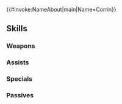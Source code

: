 {{#invoke:NameAbout|main|Name=Corrin}}{{HeroPage Tabs}}
{{Hero Infobox
|Name=Corrin
|Title=Child of Dawn
|WeaponType=Green Breath
|MoveType=Infantry
|Person=Corrin M
|Origin=Fire Emblem Fates
|Gender=Male
|LegendaryEffect=Fire
|BoostHP=3
|BoostSpd=3
|Duel=205
|actorEN=Cam Clarke
|actorJP=島﨑信長
|artist=п猫Ｒ
|additionDate=May 31, 2024
|releaseDate=May 31, 2024
|cv1=11
|cv2=100100
|TagID=伝承カムイ男
|InternalID=1101
|Properties=legendary
|description=A Hoshidan prince raised in Nohr. Guided by destiny, he fought against Garon, the king of Nohr, alongside his companions. Appears in Fire Emblem Fates.
}}
{{Stats Page
|Lv1HP=18|Lv1ATK=7|Lv1SPD=7|Lv1DEF=5|Lv1RES=11
|GRHP=50|GRATK=75|GRSPD=90|GRDEF=50|GRRES=80
}}
==Skills==
===Weapons===
{{Weapons Table
|weapon1=Fire Breath
|weapon1Default=1
|weapon1Unlock=1
|weapon2=Fire Breath+
|weapon2Default=2
|weapon2Unlock=2
|weapon3=Flametongue
|weapon3Default=4
|weapon3Unlock=3
|weapon4=Hoshido's Breath
|weapon4Default=5
|weapon4Unlock=5
}}
===Assists===
{{Assists Table}}
===Specials===
{{Specials Table
|special1=Dragon Gaze
|special1Default=4
|special1Unlock=3
|special2=Dragon Fang
|special2Unlock=4
|special3=Dragon Fang Shot
|special3Unlock=5
}}
===Passives===
{{Passives Table
|passiveA1=Spd/Res Finish 1
|passiveA2=Spd/Res Finish 2
|passiveA3=Spd/Res Finish 3
|passiveA4=Spd/Res Finish 4
|passiveA1Unlock=2
|passiveA2Unlock=3
|passiveA3Unlock=4
|passiveA4Unlock=5
|passiveB1=Dragon Wall 1
|passiveB2=Dragon Wall 2
|passiveB3=Dragon Wall 3
|passiveB4=High Dragon Wall
|passiveB1Unlock=2
|passiveB2Unlock=3
|passiveB3Unlock=4
|passiveB4Unlock=5
|passiveC1=Res Ploy 1
|passiveC2=Res Ploy 2
|passiveC3=Res Ploy 3
|passiveC4=Atk/Res Ploy 3
|passiveC1Unlock=2
|passiveC2Unlock=3
|passiveC3Unlock=4
|passiveC4Unlock=5
}}
{{Heroes Navbox}}